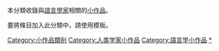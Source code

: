 {{hiddencat}}

本分類收錄與[[語言學家|語言學家]]相關的[[Wikipedia:小作品|小作品]]。

要將條目加入此分類中，請使用'''{{tl|語言學家小作品}}'''模板。

[[Category:小作品類别|Category:小作品類别]]
[[Category:人类学家小作品|Category:人类学家小作品]]
[[Category:語言学小作品|Category:語言学小作品]]
[[Category:語言學家|*]]